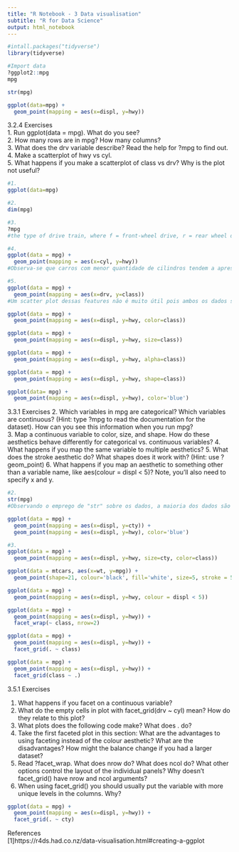 ```yaml
---
title: "R Notebook - 3 Data visualisation"
subtitle: "R for Data Science"
output: html_notebook
---
```


```r
#intall.packages("tidyverse")
library(tidyverse)
```

```r
#Import data
?ggplot2::mpg
mpg
```
```r
str(mpg)
```


```r
ggplot(data=mpg) +
  geom_point(mapping = aes(x=displ, y=hwy))
```

3.2.4 Exercises<br>
1. Run ggplot(data = mpg). What do you see?<br>
2. How many rows are in mpg? How many columns?<br>
3. What does the drv variable describe? Read the help for ?mpg to find out.<br>
4. Make a scatterplot of hwy vs cyl.<br>
5. What happens if you make a scatterplot of class vs drv? Why is the plot not useful?<br>

```r
#1.
ggplot(data=mpg)

#2.
dim(mpg)

#3.
?mpg
#the type of drive train, where f = front-wheel drive, r = rear wheel drive, 4 = 4wd

#4.
ggplot(data = mpg) + 
  geom_point(mapping = aes(x=cyl, y=hwy))
#Observa-se que carros com menor quantidade de cilindros tendem a apresentar uma maior eficiência.

#5.
ggplot(data = mpg) + 
  geom_point(mapping = aes(x=drv, y=class))
#Um scatter plot dessas features não é muito útil pois ambos os dados são categoricos, apresentados grande overlap sobre seus valores.
```
```r
ggplot(data = mpg) + 
  geom_point(mapping = aes(x=displ, y=hwy, color=class))
```
```r
ggplot(data = mpg) + 
  geom_point(mapping = aes(x=displ, y=hwy, size=class))
```

```r
ggplot(data = mpg) + 
  geom_point(mapping = aes(x=displ, y=hwy, alpha=class))
```

```r
ggplot(data = mpg) + 
  geom_point(mapping = aes(x=displ, y=hwy, shape=class))
```
```r
ggplot(data= mpg) + 
  geom_point(mapping = aes(x=displ, y=hwy), color='blue')
```
3.3.1 Exercises
2. Which variables in mpg are categorical? Which variables are continuous? (Hint: type ?mpg to read the documentation for the dataset). How can you see this information when you run mpg?<br>
3. Map a continuous variable to color, size, and shape. How do these aesthetics behave differently for categorical vs. continuous variables?
4. What happens if you map the same variable to multiple aesthetics?
5. What does the stroke aesthetic do? What shapes does it work with? (Hint: use ?geom_point)
6. What happens if you map an aesthetic to something other than a variable name, like aes(colour = displ < 5)? Note, you’ll also need to specify x and y.

```r
#2.
str(mpg)
#Observando o emprego de "str" sobre os dados, a maioria dos dados são categóricos, podendo ser representado como feature contínua as variáveis "dipl", "hwy" e "cty".
```

```r
ggplot(data = mpg) + 
  geom_point(mapping = aes(x=displ, y=cty)) +
  geom_point(mapping = aes(x=displ, y=hwy), color='blue')
```

```r
#3.
ggplot(data = mpg) + 
  geom_point(mapping = aes(x=displ, y=hwy, size=cty, color=class))
```
```r
ggplot(data = mtcars, aes(x=wt, y=mpg)) + 
  geom_point(shape=21, colour='black', fill='white', size=5, stroke = 5)
```

```r
ggplot(data = mpg) + 
  geom_point(mapping = aes(x=displ, y=hwy, colour = displ < 5))
```
```r
ggplot(data = mpg) + 
  geom_point(mapping = aes(x=displ, y=hwy)) + 
  facet_wrap(~ class, nrow=2)
```

```r
ggplot(data = mpg) + 
  geom_point(mapping = aes(x=displ, y=hwy)) + 
  facet_grid(. ~ class)
```
```r
ggplot(data = mpg) + 
  geom_point(mapping = aes(x=displ, y=hwy)) + 
  facet_grid(class ~ .)
```



3.5.1 Exercises

1. What happens if you facet on a continuous variable?<br>
2. What do the empty cells in plot with facet_grid(drv ~ cyl) mean? How do they relate to this plot?<br>
3. What plots does the following code make? What does . do?<br>
4. Take the first faceted plot in this section:
What are the advantages to using faceting instead of the colour aesthetic? What are the disadvantages? How might the balance change if you had a larger dataset?<br>
5. Read ?facet_wrap. What does nrow do? What does ncol do? What other options control the layout of the individual panels? Why doesn’t facet_grid() have nrow and ncol arguments?<br>
6. When using facet_grid() you should usually put the variable with more unique levels in the columns. Why?

```r
ggplot(data = mpg) + 
  geom_point(mapping = aes(x=displ, y=hwy)) + 
  facet_grid(. ~ cty)
```





References<br>
[1]https://r4ds.had.co.nz/data-visualisation.html#creating-a-ggplot
